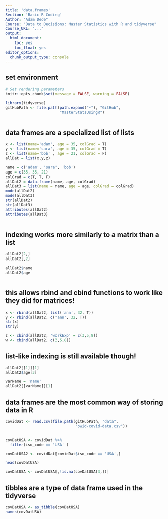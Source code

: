 ```yaml
---
title: 'data.frames'
Section: 'Basic R Coding'
Author: "Adam Dede"
Course: "Data to Decisions: Master Statistics with R and tidyverse"
Course_URL: "..." 
output:
  html_document:
    toc: yes
    toc_float: yes
editor_options:
  chunk_output_type: console
---
```



## set environment

```r

# Set rendering parameters
knitr::opts_chunk$set(message = FALSE, warning = FALSE)

library(tidyverse)
gitHubPath <- file.path(path.expand("~"), "GitHub", 
                        "MasterStatsUsingR")



```

## data frames are a specialized list of lists

```r
x <- list(name='adam', age = 35, colGrad = T)
y <- list(name='sara', age = 35, colGrad = T)
z <- list(name='bob' , age = 21, colGrad = F)
allDat = list(x,y,z)

name = c('adam', 'sara', 'bob')
age = c(35, 35, 21)
colGrad = c(T, T, F)
allDat2 = data.frame(name, age, colGrad)
allDat3 = list(name = name, age = age, colGrad = colGrad)
mode(allDat2)
mode(allDat3)
str(allDat2)
str(allDat3)
attributes(allDat2)
attributes(allDat3)



```
## indexing works more similarly to a matrix than a list
```r

allDat2[2,]
allDat2[,2]

allDat2$name
allDat2$age



```
## this allows rbind and cbind functions to work like they did for matrices!
```r
x <- rbind(allDat2, list('ann', 32, T))
y <- rbind(allDat2, c('ann', 32, T))
str(x)
str(y)

z <- cbind(allDat2, 'workExp' = c(3,5,8))
w <- cbind(allDat2, c(3,5,8))


```

## list-like indexing is still available though! 
```r
allDat2[[1]][1]
allDat2$age[3]

varName = 'name'
allDat2[[varName]][1]


```


## data frames are the most common way of storing data in R
```r
covidDat <- read.csv(file.path(gitHubPath, "data", 
                               "owid-covid-data.csv"))


covDatUSA <- covidDat %>% 
  filter(iso_code == 'USA' ) 

covDatUSA2 <- covidDat[covidDat$iso_code == 'USA',]

head(covDatUSA)

covDatUSA <- covDatUSA[,!is.na(covDatUSA[3,])]


```
## tibbles are a type of data frame used in the tidyverse

```r
covDatUSA <- as_tibble(covDatUSA)
names(covDatUSA)



```
